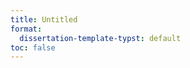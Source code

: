 ```yaml
---
title: Untitled
format:
  dissertation-template-typst: default
toc: false
---
```


```{=typst}
#set rect(
  inset: 4pt,
  fill: none,
  width: 100%
)

#align(left + bottom,
  grid(
    columns: 1,
    rows: (40pt, 40pt, 40pt, 75pt),
    row-gutter: (0pt),
    rect[#text(12pt, weight: "bold", font: "Cambria")[ISBN] \ #text(12pt, weight: "regular", font: "Cambria")[xxxx-xx-xxxx-xxx-x]],
    rect[#text(12pt, weight: "bold", font: "Cambria")[Cover design] \ #text(12pt, weight: "regular", font: "Cambria")[Anaïs Thijssen]],
    rect[#text(12pt, weight: "bold", font: "Cambria")[Printing] \ #text(12pt, weight: "regular", font: "Cambria")[Ridderprint | www.ridderprint.nl]],
    rect[#text(12pt, weight: "regular", font: "Cambria")[\u{00A9} Stefan Vermeent, 2025 \ All rights reserved. No parts of this publication may be reproduced, distributed, stored in a retrieval system, or transmitted in any form or by any means, without prior written permission from the author.]],
    align: left + bottom,
  )
)


```

```{=typst}
#pagebreak()
```